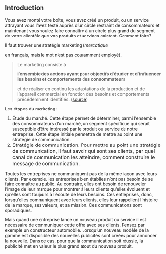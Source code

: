 ## Introduction

Vous avez monté votre boîte, vous avez créé un produit, ou un service attrayant vous l’avez testé auprès d’un circle restraint de consommateurs et maintenant vous voulez faire connaître à un circle plus grand du segment de votre clientèle que vos produits et services existent. Comment faire?

Il faut trouver une stratégie marketing (*mercatique*<span></span>

en français, mais le mot n’est pas couramment employé).

> Le marketing consiste à<span></span>
> 
> **l’ensemble des actions ayant pour objectifs d’étudier et d’influencer les besoins et comportements des consommateurs**<span></span>
> 
> et de réaliser en continu les adaptations de la production et de l’appareil commercial en fonction des besoins et comportements précédemment identifiés. ([source](<https://www.definitions-marketing.com/definition/marketing/>))

Les étapes du marketing:

1. Étude du marché. Cette étape permet de déterminer, parmi l’ensemble des consommateurs d’un marché, un segment spécifique qui serait susceptible d’être intéressé par le produit ou service de notre entreprise. Cette étape initiale permettra de mettre au point une stratégie de communication.
2. <span style="color: var(--ic-brand-font-color-dark); font-family: inherit; font-size: 1rem;">Stratégie de communication. Pour mettre au point une stratégie de communication, il faut savoir qui sont ses clients, par quel canal de communication les atteindre, comment construire le message de communication.</span>


<!-- -->

Toutes les entreprises ne communiquent pas de la même façon avec leurs clients. Par exemple, les entreprises bien établies n’ont pas besoin de se faire connaître au public. Au contraire, elles ont besoin de renouveler l’image de leur marque pour montrer à leurs clients qu’elles évoluent et qu’elles sont toujours à l’écoute de leurs besoins. Ces entreprises, donc, lorsqu’elles communiquent avec leurs clients, elles leur rappellent l’histoire de la marque, ses valeurs, et sa mission. Ces communications sont sporadiques.

Mais quand une entreprise lance un nouveau produit ou service il est nécessaire de communiquer cette offre avec ses clients. Pensez par exemple un constructeur automobile. Lorsqu’un nouveau modèle de la gamme est disponible des nouvelles publicités sont créées pour annoncer la nouvelle. Dans ce cas, pour que la communication soit réussie, la publicité met en valeur le plus grand atout du nouveau produit.

